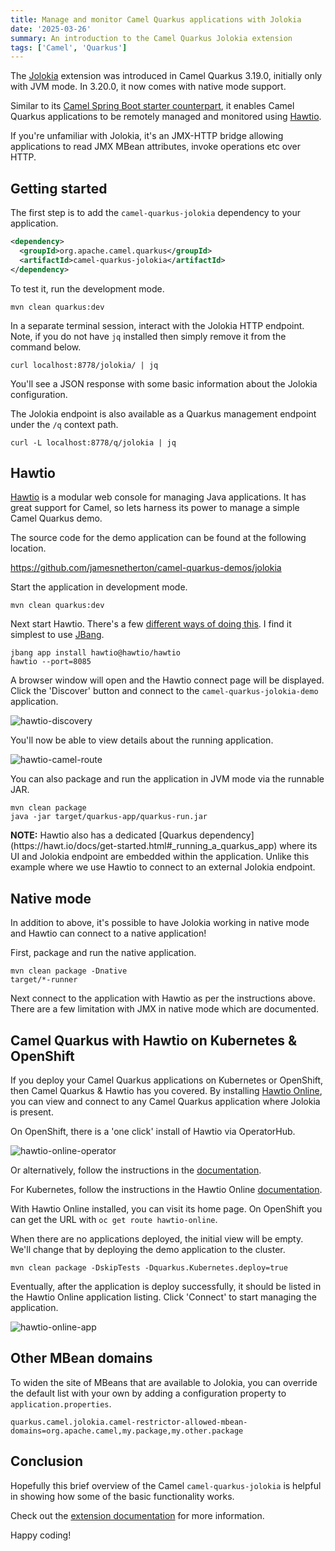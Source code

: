 ```yaml
---
title: Manage and monitor Camel Quarkus applications with Jolokia
date: '2025-03-26'
summary: An introduction to the Camel Quarkus Jolokia extension
tags: ['Camel', 'Quarkus']
---
```


The [Jolokia](https://jolokia.org/) extension was introduced in Camel Quarkus 3.19.0, initially only with JVM mode. In 3.20.0, it now comes with native mode support.

Similar to its [Camel Spring Boot starter counterpart](https://github.com/apache/camel-spring-boot/blob/main/components-starter/camel-jolokia-starter/src/main/docs/jolokia.adoc), it enables Camel Quarkus applications to be remotely managed and monitored using [Hawtio](https://hawt.io/).

If you're unfamiliar with Jolokia, it's an JMX-HTTP bridge allowing applications to read JMX MBean attributes, invoke operations etc over HTTP.

## Getting started

The first step is to add the `camel-quarkus-jolokia` dependency to your application.

```xml
<dependency>
  <groupId>org.apache.camel.quarkus</groupId>
  <artifactId>camel-quarkus-jolokia</artifactId>
</dependency>
```

To test it, run the development mode.

```
mvn clean quarkus:dev
````

In a separate terminal session, interact with the Jolokia HTTP endpoint. Note, if you do not have `jq` installed then simply remove it from the command below.

```
curl localhost:8778/jolokia/ | jq
```

You'll see a JSON response with some basic information about the Jolokia configuration.

The Jolokia endpoint is also available as a Quarkus management endpoint under the `/q` context path.

```
curl -L localhost:8778/q/jolokia | jq
```

## Hawtio

[Hawtio](https://hawt.io/) is a modular web console for managing Java applications. It has great support for Camel, so lets harness its power to manage a simple Camel Quarkus demo.

The source code for the demo application can be found at the following location.

https://github.com/jamesnetherton/camel-quarkus-demos/jolokia

Start the application in development mode.

```
mvn clean quarkus:dev
```

Next start Hawtio. There's a few [different ways of doing this](https://hawt.io/docs/get-started.html). I find it simplest to use [JBang](https://www.jbang.dev/).

```
jbang app install hawtio@hawtio/hawtio
hawtio --port=8085
```

A browser window will open and the Hawtio connect page will be displayed. Click the 'Discover' button and connect to the `camel-quarkus-jolokia-demo` application.

![hawtio-discovery](/static/images/hawtio-discovery.png)


You'll now be able to view details about the running application.

![hawtio-camel-route](/static/images/hawtio-camel-route.png)

You can also package and run the application in JVM mode via the runnable JAR.

```
mvn clean package
java -jar target/quarkus-app/quarkus-run.jar
```

<div class="p-4 mb-4 border-l-4 rounded-lg bg-blue-50 border-blue-500 text-blue-700 dark:bg-blue-900 dark:border-blue-400 dark:text-blue-100">
  <p><strong>NOTE:</strong> Hawtio also has a dedicated [Quarkus dependency](https://hawt.io/docs/get-started.html#_running_a_quarkus_app) where its UI and Jolokia endpoint are embedded within the application. Unlike this example where we use Hawtio to connect to an external Jolokia endpoint.</p>
</div>

## Native mode

In addition to above, it's possible to have Jolokia working in native mode and Hawtio can connect to a native application!

First, package and run the native application.

```
mvn clean package -Dnative
target/*-runner
```

Next connect to the application with Hawtio as per the instructions above. There are a few limitation with JMX in native mode which are documented.

## Camel Quarkus with Hawtio on Kubernetes & OpenShift

If you deploy your Camel Quarkus applications on Kubernetes or OpenShift, then Camel Quarkus & Hawtio has you covered. By installing [Hawtio Online](https://github.com/hawtio/hawtio-online), you can view and connect to any Camel Quarkus application where Jolokia is present.

On OpenShift, there is a 'one click' install of Hawtio via OperatorHub.

![hawtio-online-operator](/static/images/hawtio-online-operator.png)

Or alternatively, follow the instructions in the [documentation](https://hawt.io/docs/online/openshift.html).

For Kubernetes, follow the instructions in the Hawtio Online [documentation](https://hawt.io/docs/online/kubernetes.html).

With Hawtio Online installed, you can visit its home page. On OpenShift you can get the URL with `oc get route hawtio-online`.

When there are no applications deployed, the initial view will be empty. We'll change that by deploying the demo application to the cluster.

```
mvn clean package -DskipTests -Dquarkus.Kubernetes.deploy=true
```

Eventually, after the application is deploy successfully, it should be listed in the Hawtio Online application listing. Click 'Connect' to start managing the application.

![hawtio-online-app](/static/images/hawtio-online-app.png)

## Other MBean domains

To widen the site of MBeans that are available to Jolokia, you can override the default list with your own by adding a configuration property to `application.properties`.

```
quarkus.camel.jolokia.camel-restrictor-allowed-mbean-domains=org.apache.camel,my.package,my.other.package
```

## Conclusion

Hopefully this brief overview of the Camel `camel-quarkus-jolokia` is helpful in showing how some of the basic functionality works.

Check out the [extension documentation](https://camel.apache.org/camel-quarkus/next/reference/extensions/jolokia.html) for more information.

Happy coding!
